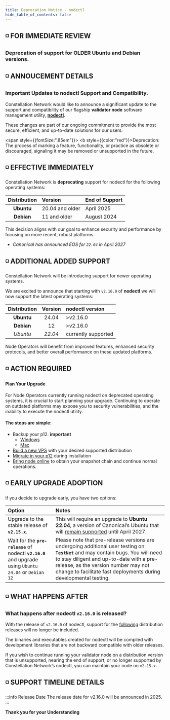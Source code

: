 ```yaml
---
title: Deprecation Notice - nodectl
hide_table_of_contents: false
---
```



<head>
  <title>Constellation nodectl utility</title>
  <meta
    name="description"
    content="Constellation nodectl utility"
  />
</head>

## ◽ FOR IMMEDIATE REVIEW 

### Deprecation of support for OLDER Ubuntu and Debian versions.

## ◽ ANNOUCEMENT DETAILS

### Important Updates to nodectl Support and Compatibility.

Constellation Network would like to announce a significant update to the support and compatibility of our flagship **validator node** software management utility, **[nodectl](/validate/automated/getting-started/nodectl-getting-started)**.

These changes are part of our ongoing commitment to provide the most secure, efficient, and up-to-date solutions for our users.

<span style={{fontSize:".85em"}}>
  <b style={{color:"red"}}>Deprecation</b>: 
  The process of marking a feature, functionality, or practice as obsolete or discouraged, signaling it may be removed or unsupported in the future.
</span>


## ◽ EFFECTIVE IMMEDIATELY
Constellation Network is **deprecating** support for nodectl for the following operating systems:

| Distribution | Version | End of Support |
| :---: | :--- | :--- |
| **Ubuntu** | 20.04 and older | April 2025 |
| **Debian** | 11 and older | August 2024 |

This decision aligns with our goal to enhance security and performance by focusing on more recent, robust platforms.

- *Canonical has announced EOS for `22.04` in April 2027* 

## ◽ ADDITIONAL ADDED SUPPORT
Constellation Network will be introducing support for newer operating systems.

We are excited to announce that starting with `v2.16.0` of **nodectl** we will now support the latest operating systems:

| Distribution | Version | nodectl version |
| :---: | :---: | :--- |
| **Ubuntu** | 24.04 | >v2.16.0 |
| **Debian** | 12 | >v2.16.0 |
| *Ubuntu* | *22.04* | currently supported |

Node Operators will benefit from improved features, enhanced security protocols, and better overall performance on these updated platforms.

## ◽ ACTION REQUIRED
#### Plan Your Upgrade
For Node Operators currently running nodectl on deprecated operating systems, it is crucial to start planning your upgrade. Continuing to operate on outdated platforms may expose you to security vulnerabilities, and the inability to execute the nodectl utility.

#### The steps are simple: 
- Backup your p12.  **important**
  - [Windows](/validate/resources/p12-backup-win)
  - [Mac](/validate/resources/p12-backup-mac)
- [Build a new VPS](/validate/quick-start/vps-quickstart) with your desired supported distribution
- [Migrate in your p12](/validate/automated/migrate/nodectl-migrate) during installation
- [Bring node online](/validate/quick-start/online-quickstart) to obtain your snapshot chain and continue normal operations.

## ◽ EARLY UPGRADE ADOPTION

If you decide to upgrade early, you have two options:

| Option | Notes |
| :--- | :--- |
| Upgrade to the stable release of **`v2.15.x`**. | This will require an upgrade to **Ubuntu 22.04**, a version of Canonical’s Ubuntu that will [remain supported](#-effective-immediately) until April 2027. |
| Wait for the **`pre-release`** of nodectl **`v2.16.0`** and upgrade using `Ubuntu 24.04` or `Debian 12` | Please note that pre-release versions are undergoing additional user testing on **`TestNet`** and may contain bugs. You will need to stay diligent and up-to-date with a pre-release, as the version number may not change to facilitate fast deployments during developmental testing. |

## ◽ WHAT HAPPENS AFTER
### What happens after nodectl `v2.16.0` is released?

With the release of `v2.16.0` of nodectl, support for the [following](#-effective-immediately) distribution releases will no longer be included.

The binaries and executables created for nodectl will be compiled with development libraries that are not backward compatible with older releases.

If you wish to continue running your validator node on a distribution version that is unsupported, nearing the end of support, or no longer supported by Constellation Network’s nodectl, you can maintain your node on `v2.15.x`.

## ◽ SUPPORT TIMELINE DETAILS

:::info Release Date
The release date for v2.16.0 will be announced in 2025.
:::

**Thank you for your Understanding**
